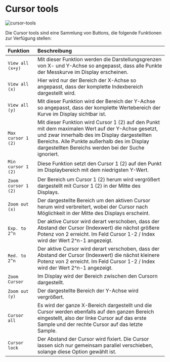 # Cursor tools

![cursor-tools](/cursor-tools.png)

Die Cursor tools sind eine Sammlung von Buttons, die folgende Funktionen zur Verfügung stellen:

| Funktion           | Beschreibung   |
| :----------------  | :------------ |
| ``View all (x+y)`` | Mit dieser Funktion werden die Darstellungsgrenzen von X- und Y-Achse so angepasst, dass alle Punkte der Messkurve im Display erscheinen. |
| ``View all (x)`` | Hier wird nur der Bereich der X-Achse so angepasst, dass der komplette Indexbereich dargestellt wird. |
| ``View all (y)`` | Mit dieser Funktion wird der Bereich der Y-Achse so angepasst, dass der komplette Wertebereich der Kurve im Display sichtbar ist. |
| ``Max cursor 1 (2)`` | Mit dieser Funktion wird Cursor 1 (2) auf den Punkt mit dem maximalen Wert auf der Y-Achse gesetzt, und zwar innerhalb des im Display dargestellten Bereichs. Alle Punkte außerhalb des im Display dargestellten Bereichs werden bei der Suche ignoriert. |
| ``Min cursor 1 (2)`` | Diese Funktion setzt den Cursor 1 (2) auf den Punkt im Displaybereich mit dem niedrigsten Y-Wert. |
| ``Zoom cursor 1 (2)`` | Der Bereich um Cursor 1 (2) herum wird vergrößert dargestellt mit Cursor 1 (2) in der Mitte des Displays. |
| ``Zoom out (x)`` | Der dargestellte Bereich um den aktiven Cursor herum wird verbreitert, wobei der Cursor nach Möglichkeit in der Mitte des Displays erscheint. |
| ``Exp. to 2^n`` | Der aktive Cursor wird derart verschoben, dass der Abstand der Cursor (Indexwert) die nächst größere Potenz von 2 erreicht. Im Feld Cursor 1-2 / Index wird der Wert 2^n-1 angezeigt. |
| ``Red. to 2^n`` | Der aktive Cursor wird derart verschoben, dass der Abstand der Cursor (Indexwert) die nächst kleinere Potenz von 2 erreicht. Im Feld Cursor 1-2 / Index wird der Wert 2^n-1 angezeigt. |
| ``Zoom Cursor`` | Im Display wird der Bereich zwischen den Cursorn dargestellt. |
| ``Zoom out (y)`` | Der dargestellte Bereich der Y-Achse wird vergrößert. |
| ``Cursor all`` | Es wird der ganze  X-Bereich dargestellt und die Cursor werden ebenfalls auf den ganzen Bereich eingestellt, also der linke Cursor auf das erste Sample und der rechte Cursor auf das letzte Sample. |
| ``Cursor lock`` | Der Abstand der Cursor wird fixiert. Die Cursor lassen sich nur gemeinsam parallel verschieben, solange diese Option gewählt ist. |
